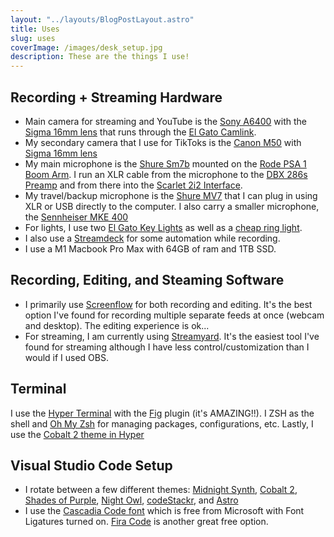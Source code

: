 ```yaml
---
layout: "../layouts/BlogPostLayout.astro"
title: Uses
slug: uses
coverImage: /images/desk_setup.jpg
description: These are the things I use!
---
```




## Recording + Streaming Hardware

- Main camera for streaming and YouTube is the [Sony A6400](https://www.amazon.com/Sony-Alpha-a6400-Mirrorless-International/dp/B095HXN4G3) with the [Sigma 16mm lens](https://www.amazon.com/Sigma-16mm-Contemporary-Lens-Sony/dp/B077BWD2BB) that runs through the [El Gato Camlink](https://amazon.com/Elgato-Cam-Link-Broadcast-Camcorder/dp/B07K3FN5MR).
- My secondary camera that I use for TikToks is the [Canon M50](https://www.amazon.com/Canon-Mirrorless-4728C006-Cleaning-International/dp/B0B431RR83) with [Sigma 16mm lens](https://www.amazon.com/Sigma-Contemporary-Extreme-Travel-Bundle/dp/B084KYHYKN)
- My main microphone is the [Shure Sm7b](https://www.amazon.com/Shure-SM7B-Cardioid-Dynamic-Microphone/dp/B0002E4Z8M) mounted on the [Rode PSA 1 Boom Arm](https://www.amazon.com/Rode-PSA-1-PSA1/dp/B001D7UYBO). I run an XLR cable from the microphone to the [DBX 286s Preamp](https://www.amazon.com/dbx-286s-Microphone-Channel-Processor/dp/B004LWH79A) and from there into the [Scarlet 2i2 Interface](https://www.amazon.com/Focusrite-Scarlett-Audio-Interface-Tools/dp/B07QR73T66).
- My travel/backup microphone is the [Shure MV7](https://www.amazon.com/Shure-Microphone-Podcasting-Voice-Isolating-Technology/dp/B08G7RG9ML) that I can plug in using XLR or USB directly to the computer. I also carry a smaller microphone, the [Sennheiser MKE 400](https://www.amazon.com/Sennheiser-MKE-400-Shotgun-Microphone/dp/B08YS34YRS)
- For lights, I use two [El Gato Key Lights](https://www.amazon.com/Elgato-Key-Light-Professional-App-Enabled/dp/B07L755X9G) as well as a [cheap ring light](https://www.amazon.com/Tripod-Ringlight-Totally-Recording-Meeting/dp/B082P2GZR1).
- I also use a [Streamdeck](https://www.amazon.com/Elgato-Stream-Deck-MK-2-Controller/dp/B09738CV2G) for some automation while recording.
- I use a M1 Macbook Pro Max with 64GB of ram and 1TB SSD.

## Recording, Editing, and Steaming Software

- I primarily use [Screenflow](http://www.telestream.net/screenflow/overview.htm) for both recording and editing. It's the best option I've found for recording multiple separate feeds at once (webcam and desktop). The editing experience is ok...
- For streaming, I am currently using [Streamyard](https://streamyard.com/). It's the easiest tool I've found for streaming although I have less control/customization than I would if I used OBS.

## Terminal

I use the [Hyper Terminal](https://hyper.is/) with the [Fig](https://fig.io/) plugin (it's AMAZING!!). I ZSH as the shell and [Oh My Zsh](https://ohmyz.sh) for managing packages, configurations, etc. Lastly, I use the [Cobalt 2 theme in Hyper](https://github.com/wesbos/hyperterm-cobalt2-theme)

<YouTube id="https://youtu.be/SyOnB1qvPn0" class="mx-auto" />

## Visual Studio Code Setup

- I rotate between a few different themes: [Midnight Synth](https://marketplace.visualstudio.com/items?itemName=ekelley.midnight-synth), [Cobalt 2](https://marketplace.visualstudio.com/items?itemName=wesbos.theme-cobalt2), [Shades of Purple](https://marketplace.visualstudio.com/items?itemName=ahmadawais.shades-of-purple), [Night Owl](https://marketplace.visualstudio.com/items?itemName=sdras.night-owl), [codeStackr](https://marketplace.visualstudio.com/items?itemName=codestackr.codestackr-theme), and [Astro](https://marketplace.visualstudio.com/items?itemName=Astro.Astro)
- I use the [Cascadia Code font](https://github.com/microsoft/cascadia-code) which is free from Microsoft with Font Ligatures turned on. [Fira Code](https://github.com/tonsky/FiraCode) is another great free option.

<YouTube id="https://www.youtube.com/watch?v=n9sklnvelhg" class="mx-auto" />

